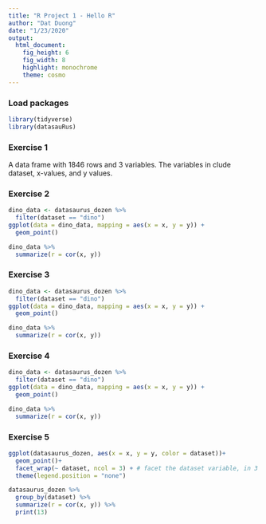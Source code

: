 ```yaml
---
title: "R Project 1 - Hello R"
author: "Dat Duong"
date: "1/23/2020"
output: 
  html_document: 
    fig_height: 6
    fig_width: 8
    highlight: monochrome
    theme: cosmo
---
```


### Load packages

```r
library(tidyverse) 
library(datasauRus)
```


### Exercise 1

A data frame with 1846 rows and 3 variables.
The variables in clude dataset, x-values, and y values.

### Exercise 2
```r
dino_data <- datasaurus_dozen %>%
  filter(dataset == "dino")
ggplot(data = dino_data, mapping = aes(x = x, y = y)) +
  geom_point()
```
```r
dino_data %>%
  summarize(r = cor(x, y))
```

### Exercise 3
```r
dino_data <- datasaurus_dozen %>%
  filter(dataset == "dino")
ggplot(data = dino_data, mapping = aes(x = x, y = y)) +
  geom_point()
```
```r
dino_data %>%
  summarize(r = cor(x, y))
```
### Exercise 4
```r
dino_data <- datasaurus_dozen %>%
  filter(dataset == "dino")
ggplot(data = dino_data, mapping = aes(x = x, y = y)) +
  geom_point()
```
```r
dino_data %>%
  summarize(r = cor(x, y))
```

### Exercise 5

```r
ggplot(datasaurus_dozen, aes(x = x, y = y, color = dataset))+
  geom_point()+
  facet_wrap(~ dataset, ncol = 3) + # facet the dataset variable, in 3 cols
  theme(legend.position = "none")
```
```r
datasaurus_dozen %>%
  group_by(dataset) %>%
  summarize(r = cor(x, y)) %>%
  print(13)
```


